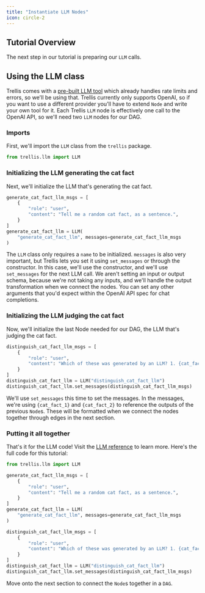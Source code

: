 ```yaml
---
title: "Instantiate LLM Nodes"
icon: circle-2
---
```


## Tutorial Overview
The next step in our tutorial is preparing our `LLM` calls.

## Using the LLM class
Trellis comes with a [pre-built LLM tool](../reference/llm) which already handles rate limits and errors, so we'll be using that. 
Trellis currently only supports OpenAI, so if you want to use a different provider you'll have to extend `Node` and write your own tool for it.
Each Trellis `LLM` node is effectively one call to the OpenAI API, so we'll need two `LLM` nodes for our DAG.

### Imports
First, we'll import the `LLM` class from the `trellis` package.

```python example_dag.py
from trellis.llm import LLM
```

### Initializing the LLM generating the cat fact
Next, we'll initialize the LLM that's generating the cat fact.
```python example_dag.py
generate_cat_fact_llm_msgs = [
    {
        "role": "user",
        "content": "Tell me a random cat fact, as a sentence.",
    }
]
generate_cat_fact_llm = LLM(
    "generate_cat_fact_llm", messages=generate_cat_fact_llm_msgs
)
```
The `LLM` class only requires a `name` to be initialized. `messages` is also very important, but
Trellis lets you set it using `set_messages` or through the constructor. In this case, we'll use the constructor, 
and we'll use `set_messages` for the next LLM call.
We aren't setting an input or output schema, because we're not taking any inputs, and we'll handle the output transformation when we connect the nodes.
You can set any other arguments that you'd expect within the OpenAI API spec for chat completions.

### Initializing the LLM judging the cat fact
Now, we'll initialize the last Node needed for our DAG, the LLM that's judging the cat fact.
```python example_dag.py
distinguish_cat_fact_llm_msgs = [
    {
        "role": "user",
        "content": "Which of these was generated by an LLM? 1. {cat_fact_1} 2. {cat_fact_2} Give your answer as 1 or 2.",
    }
]
distinguish_cat_fact_llm = LLM("distinguish_cat_fact_llm")
distinguish_cat_fact_llm.set_messages(distinguish_cat_fact_llm_msgs)
```

We'll use `set_messages` this time to set the messages. In the messages, we're using `{cat_fact_1}` and `{cat_fact_2}` to reference the outputs of the previous `Node`s.
These will be formatted when we connect the nodes together through edges in the next section.

### Putting it all together
That's it for the LLM code! Visit the [LLM reference](../reference/llm) to learn more. Here's the full code for this tutorial:
```python example_dag.py
from trellis.llm import LLM

generate_cat_fact_llm_msgs = [
    {
        "role": "user",
        "content": "Tell me a random cat fact, as a sentence.",
    }
]
generate_cat_fact_llm = LLM(
    "generate_cat_fact_llm", messages=generate_cat_fact_llm_msgs
)

distinguish_cat_fact_llm_msgs = [
    {
        "role": "user",
        "content": "Which of these was generated by an LLM? 1. {cat_fact_1} 2. {cat_fact_2} Give your answer as 1 or 2.",
    }
]
distinguish_cat_fact_llm = LLM("distinguish_cat_fact_llm")
distinguish_cat_fact_llm.set_messages(distinguish_cat_fact_llm_msgs)
```

Move onto the next section to connect the `Node`s together in a `DAG`.
